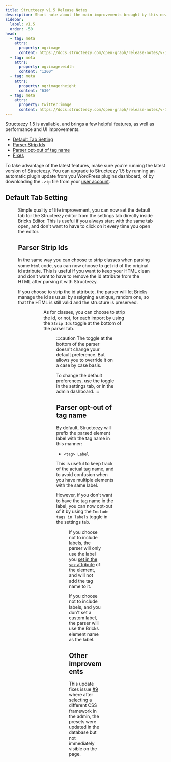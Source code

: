 ```yaml
---
title: Structeezy v1.5 Release Notes
description: Short note about the main improvements brought by this new version.
sidebar:
  label: v1.5
  order: -50
head:
  - tag: meta
    attrs:
      property: og:image
      content: https://docs.structeezy.com/open-graph/release-notes/v-1-5.png
  - tag: meta
    attrs:
      property: og:image:width
      content: "1200"
  - tag: meta
    attrs:
      property: og:image:height
      content: "630"
  - tag: meta
    attrs:
      property: twitter:image
      content: https://docs.structeezy.com/open-graph/release-notes/v-1-5.png
---
```


<Release version="1.5" />

Structeezy 1.5 is available, and brings a few helpful features, as well as performance and UI improvements.

- [Default Tab Setting](#default-tab-setting)
- [Parser Strip Ids](#parser-strip-ids)
- [Parser opt-out of tag name](#parser-opt-out-of-tag-name)
- [Fixes](#fixes)

To take advantage of the latest features, make sure you’re running the latest version of Structeezy. You can upgrade to Structeezy 1.5 by running an automatic plugin update from you WordPress plugins dashboard, of by downloading the `.zip` file from your [user account](https://structeezy.com/my-account/).

## Default Tab Setting

<Figure src={tab} alt="" width="900" caption="The dropdown is in the Appearance section of the Settings tab"/>

Simple quality of life improvement, you can now set the default tab for the Structeezy editor from the settings tab directly inside Bricks Editor. This is useful if you always start with the same tab open, and don't want to have to click on it every time you open the editor.

## Parser Strip Ids

In the same way you can choose to strip classes when parsing some `html` code, you can now choose to get rid of the original id attribute. This is useful if you want to keep your HTML clean and don't want to have to remove the id attribute from the HTML after parsing it with Structeezy.

If you choose to strip the id attribute, the parser will let Bricks manage the id as usual by assigning a unique, random one, so that the HTML is still valid and the structure is preserved.

<Figure src={stripIds} alt="" width="900" caption="The setting is in the Parser section of the Settings tab" />

<Figure src={stripIdsAdm} alt="" width="900" caption="The setting is also available in the Parser section of the Admin dashboard" />

As for classes, you can choose to strip the id, or not, for each import by using the `Strip Ids` toggle at the bottom of the parser tab.

<Figure src={stripIdsOnce} alt="" width="900" caption="This toggle defines the option for the next parsing only" />

:::caution
The toggle at the bottom of the parser doesn't change your default preference. But allows you to override it on a case by case basis.

To change the default preferences, use the toggle in the settings tab, or in the admin dashboard.
:::

## Parser opt-out of tag name

By default, Structeezy will prefix the parsed element label with the tag name in this manner:
- `<tag> Label`

This is useful to keep track of the actual tag name, and to avoid confusion when you have multiple elements with the same label.

However, if you don't want to have the tag name in the label, you can now opt-out of it by using the `Include tags in labels` toggle in the settings tab.

<Figure src={noTags} alt="" width="900" caption="The Include tags in labels setting is in the Parser section of the Settings tab"/>

If you choose not to include labels, the parser will only use the label you [set in the `sez` attribute](http://localhost:4321/guides/parser/#add-custom-labels-to-your-elements) of the element, and will not add the tag name to it.

If you choose not to include labels, and you don't set a custom label, the parser will use the Bricks element name as the label.

## Other improvements

This update fixes issue [#9](https://github.com/thewebforge/structeezy-docs/issues/9) where after selecting a different CSS framework in the admin, the presets were updated in the database but not immediately visible on the page.
